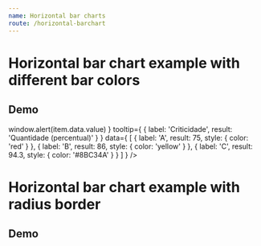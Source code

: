 ```yaml
---
name: Horizontal bar charts
route: /horizontal-barchart
---
```



# Horizontal bar chart example with different bar colors

## Demo
<Playground>
    <HorizontalBarChart
        showTickInfos
        xComplement='%'
        onClickBar={ item => window.alert(item.data.value) }
        tooltip={ { 
            label: 'Criticidade', 
            result: 'Quantidade (percentual)' 
        } }
        data={ 
            [ 
                { label: 'A', result: 75, style: { color: 'red' } }, 
                { label: 'B', result: 86, style: { color: 'yellow' } },
                { label: 'C', result: 94.3, style: { color: '#8BC34A' } }
            ]
        }
    />
</Playground>

# Horizontal bar chart example with radius border

## Demo
<Playground>
    <HorizontalBarChart
        xComplement='%'
        color='#8BC34A'
        tooltip={ { label: 'Equipamento', result: 'Confiabilidade' } }
        data={ 
            [ 
                { label: 'equipment 01', result: 2 }, 
                { label: 'equipment 02', result: 40 },
                { label: 'equipment 03', result: 30 }, 
                { label: 'equipment 04', result: 20 },
                { label: 'equipment 05', result: 40 },
                { label: 'equipment 06', result: 50 },
                { label: 'equipment 07', result: 15 },
                { label: 'equipment 08', result: 70 },
                { label: 'equipment 09', result: 80 },
                { label: 'equipment 10', result: 99 }
            ] 
        }
    />
</Playground>
